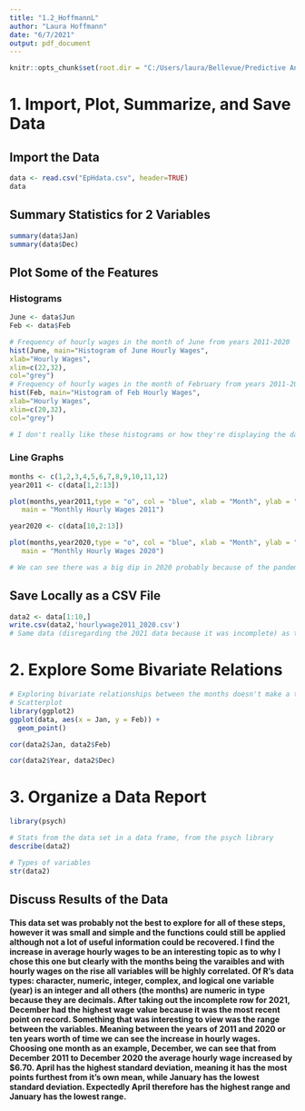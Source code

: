 ---
title: "1.2_HoffmannL"
author: "Laura Hoffmann"
date: "6/7/2021"
output: pdf_document
---


```{r setup, include=FALSE}
knitr::opts_chunk$set(root.dir = "C:/Users/laura/Bellevue/Predictive Analytics")
```

# 1. Import, Plot, Summarize, and Save Data
## Import the Data

```{r}
data <- read.csv("EpHdata.csv", header=TRUE)
data
```

## Summary Statistics for 2 Variables

```{r}
summary(data$Jan)
summary(data$Dec)
```

## Plot Some of the Features
### Histograms

```{r}
June <- data$Jun
Feb <- data$Feb

# Frequency of hourly wages in the month of June from years 2011-2020
hist(June, main="Histogram of June Hourly Wages",
xlab="Hourly Wages",
xlim=c(22,32),
col="grey")
# Frequency of hourly wages in the month of February from years 2011-2021
hist(Feb, main="Histogram of Feb Hourly Wages",
xlab="Hourly Wages",
xlim=c(20,32),
col="grey")

# I don't really like these histograms or how they're displaying the data but this is the data set I thought was best for doing these simple steps in R. Instead they would look better in a line graph, with wages on the y-axis, and years on the x-axis.
```

### Line Graphs

```{r}
months <- c(1,2,3,4,5,6,7,8,9,10,11,12)
year2011 <- c(data[1,2:13])

plot(months,year2011,type = "o", col = "blue", xlab = "Month", ylab = "Wages ($)",
   main = "Monthly Hourly Wages 2011")

year2020 <- c(data[10,2:13])

plot(months,year2020,type = "o", col = "blue", xlab = "Month", ylab = "Wages ($)",
   main = "Monthly Hourly Wages 2020")

# We can see there was a big dip in 2020 probably because of the pandemic
```

## Save Locally as a CSV File

```{r}
data2 <- data[1:10,]
write.csv(data2,'hourlywage2011_2020.csv')
# Same data (disregarding the 2021 data because it was incomplete) as the data variable but saved to a different csv file locally
```

# 2. Explore Some Bivariate Relations

```{r}
# Exploring bivariate relationships between the months doesn't make a ton of sense but they should definitely be highly correlated with one another as typically the average hourly wage increases every month.
# Scatterplot
library(ggplot2)
ggplot(data, aes(x = Jan, y = Feb)) +
  geom_point()
```

```{r}
cor(data2$Jan, data2$Feb)
```

```{r}
cor(data2$Year, data2$Dec)
```

# 3. Organize a Data Report

```{r, include=FALSE}
library(psych)
```

```{r}
# Stats from the data set in a data frame, from the psych library
describe(data2)
```

```{r}
# Types of variables
str(data2)
```

## Discuss Results of the Data
#### This data set was probably not the best to explore for all of these steps, however it was small and simple and the functions could still be applied although not a lot of useful information could be recovered. I find the increase in average hourly wages to be an interesting topic as to why I chose this one but clearly with the months being the varaibles and with hourly wages on the rise all variables will be highly correlated. Of R's data types: character, numeric, integer, complex, and logical one variable (year) is an integer and all others (the months) are numeric in type because they are decimals. After taking out the incomplete row for 2021, December had the highest wage value because it was the most recent point on record. Something that was interesting to view was the range between the variables. Meaning between the years of 2011 and 2020 or ten years worth of time we can see the increase in hourly wages. Choosing one month as an example, December, we can see that from December 2011 to December 2020 the average hourly wage increased by $6.70. April has the highest standard deviation, meaning it has the most points furthest from it's own mean, while January has the lowest standard deviation. Expectedly April therefore has the highest range and January has the lowest range.
